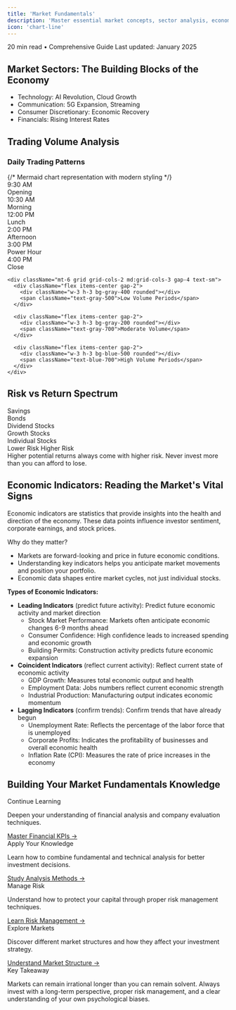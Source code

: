 ```yaml
---
title: 'Market Fundamentals'
description: 'Master essential market concepts, sector analysis, economic indicators, and market psychology for successful investing'
icon: 'chart-line'
---
```


<div className="flex items-center gap-2 mb-6 text-sm text-slate-500 ">
  <span>20 min read</span>
  <span>•</span>
  <span>Comprehensive Guide</span>
  <span>Last updated: January 2025</span>
</div>



## Market Sectors: The Building Blocks of the Economy

- Technology: AI Revolution, Cloud Growth
- Communication: 5G Expansion, Streaming
- Consumer Discretionary: Economic Recovery
- Financials: Rising Interest Rates

## Trading Volume Analysis

<div className="my-8">
  <h3 className="text-lg font-semibold text-slate-200 mb-4">Daily Trading Patterns</h3>

  <div className="bg-gradient-to-r bg-slate-900  p-6 rounded-xl border border-slate-800 ">
    <div className="relative">
      {/* Mermaid chart representation with modern styling */}
      <div className="flex items-end justify-between h-32 space-x-2">
        <div className="flex flex-col items-center">
          <div className="w-8 h-24 bg-blue-500 rounded-t"></div>
          <div className="text-xs text-blue-700 mt-2">9:30 AM</div>
          <div className="text-xs text-blue-700">Opening</div>
        </div>
        <div className="flex flex-col items-center">
          <div className="w-8 h-16 bg-gray-200 rounded-t"></div>
          <div className="text-xs text-gray-200 mt-2">10:30 AM</div>
          <div className="text-xs text-gray-200">Morning</div>
        </div>
        <div className="flex flex-col items-center">
          <div className="w-8 h-8 bg-gray-400 rounded-t"></div>
          <div className="text-xs text-gray-400 mt-2">12:00 PM</div>
          <div className="text-xs text-gray-400">Lunch</div>
        </div>
        <div className="flex flex-col items-center">
          <div className="w-8 h-16 bg-gray-200 rounded-t"></div>
          <div className="text-xs text-gray-200 mt-2">2:00 PM</div>
          <div className="text-xs text-gray-200">Afternoon</div>
        </div>
        <div className="flex flex-col items-center">
          <div className="w-8 h-20 bg-blue-500 rounded-t"></div>
          <div className="text-xs text-blue-700 mt-2">3:00 PM</div>
          <div className="text-xs text-blue-700">Power Hour</div>
        </div>
        <div className="flex flex-col items-center">
          <div className="w-8 h-12 bg-gray-200 rounded-t"></div>
          <div className="text-xs text-gray-200 mt-2">4:00 PM</div>
          <div className="text-xs text-gray-200">Close</div>
        </div>
      </div>
    </div>

    <div className="mt-6 grid grid-cols-2 md:grid-cols-3 gap-4 text-sm">
      <div className="flex items-center gap-2">
        <div className="w-3 h-3 bg-gray-400 rounded"></div>
        <span className="text-gray-500">Low Volume Periods</span>
      </div>

      <div className="flex items-center gap-2">
        <div className="w-3 h-3 bg-gray-200 rounded"></div>
        <span className="text-gray-700">Moderate Volume</span>
      </div>

      <div className="flex items-center gap-2">
        <div className="w-3 h-3 bg-blue-500 rounded"></div>
        <span className="text-blue-700">High Volume Periods</span>
      </div>
    </div>
  </div>
</div>

## Risk vs Return Spectrum

<div className="my-8">
  <div className="p-4 rounded-lg">
    <div className="flex justify-between items-end mb-4">
      <div className="text-center flex flex-col items-center">
        <div className="w-12 h-8 bg-blue-200 rounded-t mb-1"></div>
        <div className="text-xs font-semibold text-blue-200">Savings</div>
      </div>
      <div className="text-center flex flex-col items-center">
        <div className="w-12 h-16 bg-blue-400 rounded-t mb-1"></div>
        <div className="text-xs font-semibold text-blue-400">Bonds</div>
      </div>
      <div className="text-center flex flex-col items-center">
        <div className="w-12 h-20 bg-blue-500 rounded-t mb-1"></div>
        <div className="text-xs font-semibold text-blue-500">Dividend Stocks</div>
      </div>
      <div className="text-center flex flex-col items-center">
        <div className="w-12 h-24 bg-blue-600 rounded-t mb-1"></div>
        <div className="text-xs font-semibold text-blue-600">Growth Stocks</div>
      </div>
      <div className="text-center flex flex-col items-center">
        <div className="w-12 h-32 bg-blue-700 rounded-t mb-1"></div>
        <div className="text-xs font-semibold text-blue-700">Individual Stocks</div>
      </div>
    </div>
    <div className="flex justify-between items-center text-xs text-gray-500">
      <span className="flex items-center gap-2">
        <div className="w-2 h-2 bg-blue-200 rounded-full"></div>
        Lower Risk
      </span>
      <span className="flex items-center gap-2">
        Higher Risk
        <div className="w-2 h-2 bg-blue-800 rounded-full"></div>
      </span>
    </div>
  </div>
</div>

<Warning>
        Higher potential returns always come with higher risk. Never invest more than you can afford to lose.
</Warning>

## Economic Indicators: Reading the Market's Vital Signs

Economic indicators are statistics that provide insights into the health and direction of the economy. These data points influence investor sentiment, corporate earnings, and stock prices.

Why do they matter?

- Markets are forward-looking and price in future economic conditions.
- Understanding key indicators helps you anticipate market movements and position your portfolio.
- Economic data shapes entire market cycles, not just individual stocks.

**Types of Economic Indicators:**

- **Leading Indicators** (predict future activity): Predict future economic activity and market direction
  - Stock Market Performance: Markets often anticipate economic changes 6-9 months ahead
  - Consumer Confidence: High confidence leads to increased spending and economic growth
  - Building Permits: Construction activity predicts future economic expansion
- **Coincident Indicators** (reflect current activity): Reflect current state of economic activity
  - GDP Growth: Measures total economic output and health
  - Employment Data: Jobs numbers reflect current economic strength
  - Industrial Production: Manufacturing output indicates economic momentum
- **Lagging Indicators** (confirm trends): Confirm trends that have already begun
  - Unemployment Rate: Reflects the percentage of the labor force that is unemployed
  - Corporate Profits: Indicates the profitability of businesses and overall economic health
  - Inflation Rate (CPI): Measures the rate of price increases in the economy

## Building Your Market Fundamentals Knowledge

<div className="grid grid-cols-1 md:grid-cols-2 gap-6 my-8">
  <div className="bg-slate-900 p-6 rounded-xl border border-slate-800 hover:border-slate-700 transition-colors">
    <div className="flex items-center gap-3 mb-4">
      <div className="w-10 h-10 bg-slate-700 rounded-lg flex items-center justify-center">
        <Icon icon="book-open" size={20} className="text-white" />
      </div>
      <span className="font-bold text-slate-100">Continue Learning</span>
    </div>
    <p className="text-slate-300 text-sm mb-4">
      Deepen your understanding of financial analysis and company evaluation techniques.
    </p>
    <a href="/trading/company-kpis" className="text-blue-400 text-sm hover:text-blue-300">
      Master Financial KPIs →
    </a>
  </div>

  <div className="bg-slate-900 p-6 rounded-xl border border-slate-800 hover:border-slate-700 transition-colors">
    <div className="flex items-center gap-3 mb-4">
      <div className="w-10 h-10 bg-slate-700 rounded-lg flex items-center justify-center">
        <Icon icon="rainbow" size={20} className="text-white" />
      </div>
      <span className="font-bold text-slate-100">Apply Your Knowledge</span>
    </div>
    <p className="text-slate-300 text-sm mb-4">
      Learn how to combine fundamental and technical analysis for better investment decisions.
    </p>
    <a href="/trading/analysis/fundamental-analysis" className="text-blue-400 text-sm hover:text-blue-300">
      Study Analysis Methods →
    </a>
  </div>

  <div className="bg-slate-900 p-6 rounded-xl border border-slate-800 hover:border-slate-700 transition-colors">
    <div className="flex items-center gap-3 mb-4">
      <div className="w-10 h-10 bg-slate-700 rounded-lg flex items-center justify-center">
        <Icon icon="shield-check" size={20} className="text-white" />
      </div>
      <span className="font-bold text-slate-100">Manage Risk</span>
    </div>
    <p className="text-slate-300 text-sm mb-4">
      Understand how to protect your capital through proper risk management techniques.
    </p>
    <a href="/trading/fundamentals/risk-management" className="text-blue-400 text-sm hover:text-blue-300">
      Learn Risk Management →
    </a>
  </div>

  <div className="bg-slate-900 p-6 rounded-xl border border-slate-800 hover:border-slate-700 transition-colors">
    <div className="flex items-center gap-3 mb-4">
      <div className="w-10 h-10 bg-slate-700 rounded-lg flex items-center justify-center">
        <Icon icon="globe" size={20} className="text-white" />
      </div>
      <span className="font-bold text-slate-100">Explore Markets</span>
    </div>
    <p className="text-slate-300 text-sm mb-4">
      Discover different market structures and how they affect your investment strategy.
    </p>
    <a href="/trading/markets/us-markets" className="text-blue-400 text-sm hover:text-blue-300">
      Understand Market Structure →
    </a>
  </div>
</div>

<Info className="bg-slate-800 p-6 rounded-xl border border-slate-700 my-8">
  <div className="flex items-center gap-3 mb-4">
    <span className="text-xl font-bold text-slate-100">Key Takeaway</span>
  </div>
  <p className="text-slate-400 text-sm">
    Markets can remain irrational longer than you can remain solvent. Always invest with a long-term perspective, proper risk management, and a clear understanding of your own psychological biases.
  </p>
</Info>
